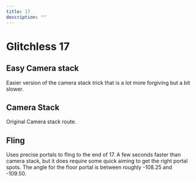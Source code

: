 ```yaml
---
title: 17
description: ""
---
```


# Glitchless 17


<Tabs queryString="tab" defaultValue="beginner" className="tabs tabs--block">
<TabItem value="beginner" label="Beginner" attributes={{className: "beginner"}}>

## Easy Camera stack

Easier version of the camera stack trick that is a lot more forgiving but a bit slower.

<YouTube url="https://youtu.be/kzku2hO9Fog"/>

</TabItem>
<TabItem value="intermediate" label="Intermediate" attributes={{className: "intermediate"}}>

## Camera Stack

Original Camera stack route.

<YouTube url="https://www.youtube.com/watch?v=4LVfo3lV38I"/>

## Fling

Uses precise portals to fling to the end of 17. A few seconds faster than camera stack, but it does require some quick 
aiming to get the right portal spots. The angle for the floor portal is between roughly -108.25 and -109.50.

<YouTube url="https://youtu.be/PzgOzpOgJ54"/>

</TabItem>
</Tabs>